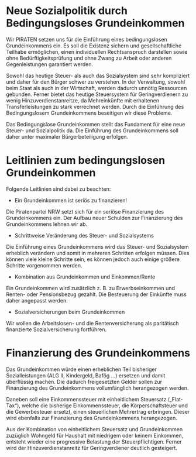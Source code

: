 = Neue Sozialpolitik durch Bedingungsloses Grundeinkommen =

Wir PIRATEN setzen uns für die Einführung eines bedingungslosen Grundeinkommens ein. Es soll die Existenz sichern und gesellschaftliche Teilhabe ermöglichen, einen individuellen Rechtsanspruch darstellen sowie ohne Bedürftigkeitsprüfung und ohne Zwang zu Arbeit oder anderen Gegenleistungen garantiert werden.

Sowohl das heutige Steuer- als auch das Sozialsystem sind sehr kompliziert und daher für den Bürger schwer zu verstehen. In der Verwaltung, sowohl beim Staat als auch in der Wirtschaft, werden dadurch unnötig Ressourcen gebunden. Ferner bietet das heutige Steuersystem für Geringverdienern zu wenig Hinzuverdienstanreitze, da Mehreinkünfte mit erhaltenen Transferleistungen zu stark verrechnet werden. Durch die Einführung des Bedingungslosem Grundeinkommens beseitigen wir diese Probleme. 

Das Bedingungslose Grundeinkommen stellt das Fundament für eine neue Steuer- und Sozialpolitik da. Die Einführung des Grundeinkommens soll daher unter maximaler Bürgerbeteiligung erfolgen.

= Leitlinien zum bedingungslosen Grundeinkommen =

Folgende Leitlinien sind dabei zu beachten:

* Ein Grundeinkommen ist seriös zu finanzieren!
Die Piratenpartei NRW setzt sich für ein seriöse Finanzierung des Grundeinkommens ein. Der Aufbau neuer Schulden zur Finanzierung des Grundeinkommens lehnen wir ab.

* Schrittweise Veränderung des Steuer- und Sozialsystems
Die Einführung eines Grundeinkommens wird das Steuer- und Sozialsystem erheblich verändern und somit in mehreren Schritten erfolgen müssen. Dies können viele kleine Schritte sein, es können jedoch auch einige größere Schritte vorgenommen werden.

*Kombination aus Grundeinkommen und Einkommen/Rente
Ein Grundeinkommen wird zusätzlich z. B. zu Erwerbseinkommen und Renten- oder Pensionsbezug gezahlt. Die Besteuerung der Einkünfte muss daher angepasst werden.

*Sozialversicherungen beim Grundeinkommen
Wir wollen die Arbeitslosen- und die Rentenversicherung als paritätisch finanzierte Sozialversicherung fortführen.

= Finanzierung des Grundeinkommens =

Das Grundeinkommen würde einen erheblichen Teil bisheriger Sozialleistungen (ALG II, Kindergeld, Bafög ...) ersetzen und damit überflüssig machen. Die dadurch freigesetzten Gelder sollen zur Finanzierung des Grundeinkommens vollumfänglich herangezogen werden.

Daneben soll eine Einkommenssteuer mit einheitlichem Steuersatz („Flat-Tax“), welche die bisherige Einkommenssteuer, die Körperschaftsteuer und die Gewerbesteuer ersetzt, einen steuerlichen Mehrertrag erbringen. Dieser wird ebenfalls zur Finanzierung des Grundeinkommens herangezogen.

Aus der Kombination von einheitlichem Steuersatz und Grundeinkommen zuzüglich Wohngeld für Haushalt mit niedrigem oder keinem Einkommen, entsteht wieder eine progressive Belastung der Steuerpflichtigen. Ferner wird der Hinzuverdienstanreitz für Geringverdiener deutlich gesteigert.
